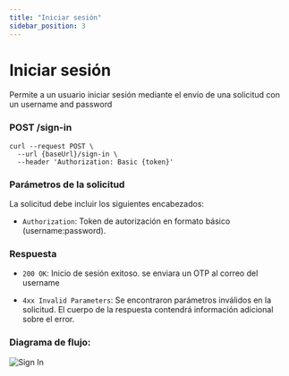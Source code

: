 ```yaml
---
title: "Iniciar sesión"
sidebar_position: 3
---
```


# Iniciar sesión

Permite a un usuario iniciar sesión mediante el envío de una solicitud con un username and password

### <span>POST</span> /sign-in

```
curl --request POST \
  --url {baseUrl}/sign-in \
  --header 'Authorization: Basic {token}'
```

### Parámetros de la solicitud

La solicitud debe incluir los siguientes encabezados:

- `Authorization`: Token de autorización en formato básico (username:password).

### Respuesta

- `200 OK`: Inicio de sesión exitoso. se enviara un OTP al correo del username

- `4xx Invalid Parameters`: Se encontraron parámetros inválidos en la solicitud. El cuerpo de la respuesta contendrá información adicional sobre el error.

### Diagrama de flujo:

![Sign In](./signin.png)
